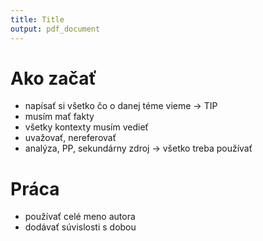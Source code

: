 ```yaml
---
title: Title
output: pdf_document
---
```


# Ako začať
- napísať si všetko čo o danej téme vieme -> TIP
- musím mať fakty
- všetky kontexty musím vedieť
- uvažovať, nereferovať
- analýza, PP, sekundárny zdroj -> všetko treba používať

# Práca
- používať celé meno autora
- dodávať súvislosti s dobou
